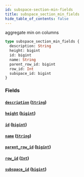 ```yaml
---
id: subspace-section-min-fields
title: subspace_section_min_fields
hide_table_of_contents: false
---
```


aggregate min on columns

```graphql
type subspace_section_min_fields {
  description: String
  height: bigint
  id: bigint
  name: String
  parent_row_id: bigint
  row_id: Int
  subspace_id: bigint
}
```

### Fields

#### [`description`](#) ([`String`](/07-graphql/scalars/string))

#### [`height`](#) ([`bigint`](/07-graphql/scalars/bigint))

#### [`id`](#) ([`bigint`](/07-graphql/scalars/bigint))

#### [`name`](#) ([`String`](/07-graphql/scalars/string))

#### [`parent_row_id`](#) ([`bigint`](/07-graphql/scalars/bigint))

#### [`row_id`](#) ([`Int`](/07-graphql/scalars/int))

#### [`subspace_id`](#) ([`bigint`](/07-graphql/scalars/bigint))

